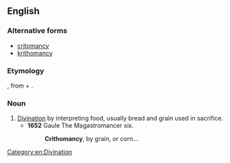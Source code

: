 ==English==

===Alternative forms===
* [[critomancy]]
* [[krithomancy]]

===Etymology===
{{etyl|grc}} {{term|sc=polytonic|κριθομαντεία|tr=krithomanteia||divination by barley|lang=grc}}, from {{term|sc=polytonic|κριθή|tr=krithe||barley|lang=grc}} + {{term|sc=polytonic|μαντεία|tr=manteia||divination|lang=grc}}.

===Noun===
{{en-noun|-}}

# [[divination|Divination]] by interpreting food, usually bread and grain used in sacrifice.
#* '''1652''' Gaule The Magastromancer xix.
#*: '''Crithomancy''', by grain, or corn...

[[Category:en:Divination]]